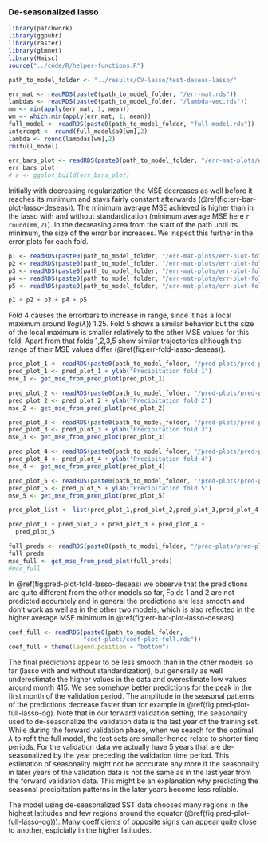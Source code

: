 ### De-seasonalized lasso {#lasso-deseas}
```r
library(patchwork)
library(ggpubr)
library(raster)
library(glmnet)
library(Hmisc)
source("../code/R/helper-functions.R")
```

```r
path_to_model_folder <- "../results/CV-lasso/test-deseas-lasso/"
```

```r
err_mat <- readRDS(paste0(path_to_model_folder, "/err-mat.rds"))
lambdas <- readRDS(paste0(path_to_model_folder, "/lambda-vec.rds"))
mm <- min(apply(err_mat, 1, mean))
wm <- which.min(apply(err_mat, 1, mean))
full_model <- readRDS(paste0(path_to_model_folder, "full-model.rds"))
intercept <- round(full_model$a0[wm],2)
lambda <- round(lambdas[wm],2)
rm(full_model)
```

```r
err_bars_plot <- readRDS(paste0(path_to_model_folder, "/err-mat-plots/err-bars-plot.rds"))
err_bars_plot
# a <- ggplot_build(err_bars_plot)
```

Initially with decreasing regularization the MSE decreases as well
before it reaches its minimum and stays fairly constant afterwards (\@ref(fig:err-bar-plot-lasso-deseas)). The minimum average MSE achieved is
higher than in the lasso with and without standardization (minimum average MSE here `r round(mm,2)`).
In the decreasing area from the start of the path
until its minimum, the size of the error bar increases.
We inspect this further in the error plots for each fold.

```r
p1 <- readRDS(paste0(path_to_model_folder, "/err-mat-plots/err-plot-fold-1.rds"))
p2 <- readRDS(paste0(path_to_model_folder, "/err-mat-plots/err-plot-fold-2.rds"))
p3 <- readRDS(paste0(path_to_model_folder, "/err-mat-plots/err-plot-fold-3.rds"))
p4 <- readRDS(paste0(path_to_model_folder, "/err-mat-plots/err-plot-fold-4.rds"))
p5 <- readRDS(paste0(path_to_model_folder, "/err-mat-plots/err-plot-fold-5.rds"))

p1 + p2 + p3 + p4 + p5
```

Fold 4 causes the errorbars to increase in range, since it has a local maximum
around l$log(\lambda)$) 1.25. Fold 5 shows a similar behavior but the
size of the local maximum is smaller relatively to the other MSE values for this fold. Apart from that folds 1,2,3,5 show similar trajectories although the range
of their MSE values differ (\@ref(fig:err-fold-lasso-deseas)).

```r
pred_plot_1 <- readRDS(paste0(path_to_model_folder, "/pred-plots/pred-plot-fold-1.rds"))
pred_plot_1 <- pred_plot_1 + ylab("Precipitation fold 1")
mse_1 <- get_mse_from_pred_plot(pred_plot_1)

pred_plot_2 <- readRDS(paste0(path_to_model_folder, "/pred-plots/pred-plot-fold-2.rds"))
pred_plot_2 <- pred_plot_2 + ylab("Precipitation fold 2")
mse_2 <- get_mse_from_pred_plot(pred_plot_2)

pred_plot_3 <- readRDS(paste0(path_to_model_folder, "/pred-plots/pred-plot-fold-3.rds"))
pred_plot_3 <- pred_plot_3 + ylab("Precipitation fold 3")
mse_3 <- get_mse_from_pred_plot(pred_plot_3)

pred_plot_4 <- readRDS(paste0(path_to_model_folder, "/pred-plots/pred-plot-fold-4.rds"))
pred_plot_4 <- pred_plot_4 + ylab("Precipitation fold 4")
mse_4 <- get_mse_from_pred_plot(pred_plot_4)

pred_plot_5 <- readRDS(paste0(path_to_model_folder, "/pred-plots/pred-plot-fold-5.rds"))
pred_plot_5 <- pred_plot_5 + ylab("Precipitation fold 5")
mse_5 <- get_mse_from_pred_plot(pred_plot_5)

pred_plot_list <- list(pred_plot_1,pred_plot_2,pred_plot_3,pred_plot_4,pred_plot_5)
```

```r
pred_plot_1 + pred_plot_2 + pred_plot_3 + pred_plot_4 +
  pred_plot_5
```


```r
full_preds <- readRDS(paste0(path_to_model_folder, "/pred-plots/pred-plot-full.rds"))
full_preds
mse_full <- get_mse_from_pred_plot(full_preds)
#mse_full
```

In \@ref(fig:pred-plot-fold-lasso-deseas) we observe that the predictions
are quite different from the other models so far,
Folds 1 and 2 are not predicted accurately and in general the predictions
are less smooth and don't work as well as in the other two models,
which is also reflected in the higher average MSE minimum in \@ref(fig:err-bar-plot-lasso-deseas)
```r
coef_full <- readRDS(paste0(path_to_model_folder,
                     "coef-plots/coef-plot-full.rds"))
coef_full + theme(legend.position = "bottom")
```

The final predictions appear to be less smooth than in the other models so far
(lasso with and without standardization), but generally as well
underestimate the higher values in the data and overestimate low values
around month 415.
We see somehow better predictions for the peak in the first month of the
validation period.
The amplitude in the seasonal patterns of the predictions decrease faster than for example
in \@ref(fig:pred-plot-full-lasso-og).
Note that in our forward validation setting, the seasonality used to de-seasonalize the validation data is the last year of the training set.
While during the forward validation phase, when we search for the optimal $\lambda$ to refit the full model, the test sets are smaller hence relate to shorter time periods.
For the validation data we actually have 5 years that are de-seasonalized
by the year preceding the validation time period. This estimation of seasonality
might not be acccurate any more if the seasonality in later years of the validation data is not the same as in the last year from the forward validation data.
This might be an explanation why predicting the seasonal precipitation patterns in the later years become less reliable.



The model using de-seasonalized SST data chooses many regions in the highest
latitudes and few regions around the equator (\@ref(fig:pred-plot-full-lasso-og))).
Many coefficients of opposite signs can appear quite close to another,
espicially in the higher latitudes.